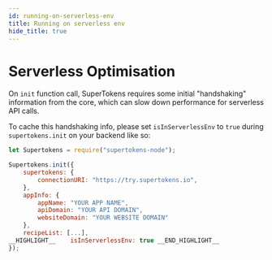 ```yaml
---
id: running-on-serverless-env
title: Running on serverless env
hide_title: true
---
```


<!-- COPY DOCS -->
<!-- ./thirdpartyemailpassword/running-on-serverless-env.mdx -->

# Serverless Optimisation

On `init` function call, SuperTokens requires some initial "handshaking" information from the core, which can slow down performance for serverless API calls. 

To cache this handshaking info, please set `isInServerlessEnv` to `true` during `supertokens.init` on your backend like so:

<!--DOCUSAURUS_CODE_TABS-->
<!--NodeJS-->

```js
let Supertokens = require("supertokens-node");

Supertokens.init({
    supertokens: {
        connectionURI: "https://try.supertokens.io",
    },
    appInfo: {
        appName: "YOUR APP NAME",
        apiDomain: "YOUR API DOMAIN",
        websiteDomain: "YOUR WEBSITE DOMAIN"
    },
    recipeList: [...],
__HIGHLIGHT__    isInServerlessEnv: true __END_HIGHLIGHT__
});

```

<!--END_DOCUSAURUS_CODE_TABS-->
